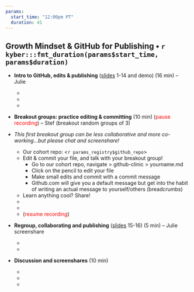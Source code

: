 ```yaml
---
params:
  start_time: "12:00pm PT"
  duration: 41
---
```


## Growth Mindset & GitHub for Publishing • `r kyber:::fmt_duration(params$start_time, params$duration)`

* **Intro to GitHub, edits & publishing** ([slides](https://docs.google.com/presentation/d/1geUN-dv-NMx6IgeCwMRVmTO8nZaauIl26tZDOrkLW_E/) 1-14 and demo) (16 min) – Julie
  -  ‎
  -
  - 
* **Breakout groups: practice editing & committing** (10 min) (<font color="red">pause recording</font>) –  Stef (breakout random groups of 3)
* *This first breakout group can be less collaborative and more co-working...but please chat and screenshare!*

  - Our cohort repo: <`r params_registry$github_repo`>
  - Edit & commit your file, and talk with your breakout group!
    - Go to our cohort repo, navigate > github-clinic > yourname.md
    - Click on the pencil to edit your file
    - Make small edits and commit with a commit message
    - Github.com will give you a default message but get into the habit of writing an actual message to yourself/others (breadcrumbs)
  - Learn anything cool? Share!  
  - ‎
  -
  - (<font color="red">resume recording</font>)
* **Regroup, collaborating and publishing** ([slides](https://docs.google.com/presentation/d/1geUN-dv-NMx6IgeCwMRVmTO8nZaauIl26tZDOrkLW_E/) 15-16) (5 min) – Julie screenshare
  - ‎
  -
* **Discussion and screenshares** (10 min)
  - ‎
  -
  -
